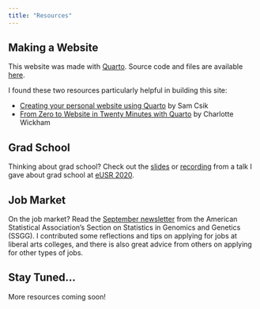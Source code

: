 ```yaml
---
title: "Resources"
---
```


## Making a Website

This website was made with [Quarto](https://quarto.org/). 
Source code and files are available [here](https://github.com/kegrinde/kegrinde.github.io).

I found these two resources particularly helpful in building this site:

- [Creating your personal website using Quarto](https://ucsb-meds.github.io/creating-quarto-websites/) by Sam Csik
- [From Zero to Website in Twenty Minutes with Quarto](https://mine-cetinkaya-rundel.github.io/quarto-world-of-possibilities-jsm24/talks/3-websites/) by Charlotte Wickham

## Grad School

Thinking about grad school? Check out the [slides](https://docs.google.com/presentation/d/1wFTzt58C2ajQDycrpa6lSuetHdyVZG36GfLgTiCqJ1w/edit?usp=sharing) or [recording](https://www.causeweb.org/usproc/eusrc/2020/program/grad-school-panel) from a talk I gave about grad school at [eUSR 2020](https://www.causeweb.org/usproc/eusrc/2020/program).

## Job Market

On the job market? Read the [September newsletter](https://higherlogicdownload.s3.amazonaws.com/AMSTAT/6d11267c-5862-4c31-9f1e-f5a52a11ea5f/UploadedImages/Newsletters/Newsletter_SSGG_2021Sept_final.pdf) from the American Statistical Association's Section on Statistics in Genomics and Genetics (SSGG). I contributed some reflections and tips on applying for jobs at liberal arts colleges, and there is also great advice from others on applying for other types of jobs.

## Stay Tuned...

More resources coming soon!